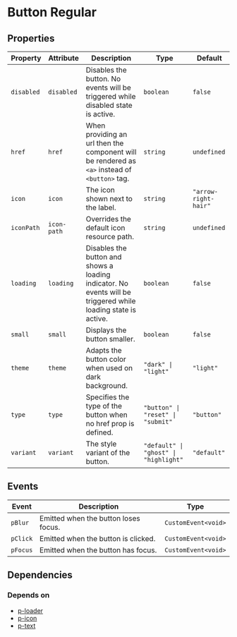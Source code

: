 # Button Regular



<!-- Auto Generated Below -->


## Properties

| Property   | Attribute   | Description                                                                                                   | Type                                  | Default              |
| ---------- | ----------- | ------------------------------------------------------------------------------------------------------------- | ------------------------------------- | -------------------- |
| `disabled` | `disabled`  | Disables the button. No events will be triggered while disabled state is active.                              | `boolean`                             | `false`              |
| `href`     | `href`      | When providing an url then the component will be rendered as `<a>` instead of `<button>` tag.                 | `string`                              | `undefined`          |
| `icon`     | `icon`      | The icon shown next to the label.                                                                             | `string`                              | `"arrow-right-hair"` |
| `iconPath` | `icon-path` | Overrides the default icon resource path.                                                                     | `string`                              | `undefined`          |
| `loading`  | `loading`   | Disables the button and shows a loading indicator. No events will be triggered while loading state is active. | `boolean`                             | `false`              |
| `small`    | `small`     | Displays the button smaller.                                                                                  | `boolean`                             | `false`              |
| `theme`    | `theme`     | Adapts the button color when used on dark background.                                                         | `"dark" \| "light"`                   | `"light"`            |
| `type`     | `type`      | Specifies the type of the button when no href prop is defined.                                                | `"button" \| "reset" \| "submit"`     | `"button"`           |
| `variant`  | `variant`   | The style variant of the button.                                                                              | `"default" \| "ghost" \| "highlight"` | `"default"`          |


## Events

| Event    | Description                          | Type                |
| -------- | ------------------------------------ | ------------------- |
| `pBlur`  | Emitted when the button loses focus. | `CustomEvent<void>` |
| `pClick` | Emitted when the button is clicked.  | `CustomEvent<void>` |
| `pFocus` | Emitted when the button has focus.   | `CustomEvent<void>` |


## Dependencies

### Depends on

- [p-loader](#/feedback/loader)
- [p-icon](#/icon/icon)
- [p-text](#/basic/typography/text)